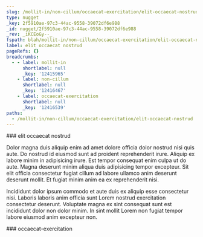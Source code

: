 ```yaml
---
slug: /mollit-in/non-cillum/occaecat-exercitation/elit-occaecat-nostrud
type: nugget
_key: 2f5910ae-97c3-44ac-9558-39072df6e988
_id: nugget/2f5910ae-97c3-44ac-9558-39072df6e988
_rev: _iKCEoGy--_
fspath: blah/mollit-in/non-cillum/occaecat-exercitation/elit-occaecat-nostrud.md
label: elit occaecat nostrud
pageRefs: {}
breadcrumbs:
  - - label: mollit-in
      shortlabel: null
      _key: '12415965'
    - label: non-cillum
      shortlabel: null
      _key: '12416467'
    - label: occaecat-exercitation
      shortlabel: null
      _key: '12416539'
paths:
  - /mollit-in/non-cillum/occaecat-exercitation/elit-occaecat-nostrud
---
```


<NuggetArea>
<Nugget slug="/mollit-in/non-cillum/occaecat-exercitation/elit-occaecat-nostrud" type="nugget" _key="2f5910ae-97c3-44ac-9558-39072df6e988" _id="nugget/2f5910ae-97c3-44ac-9558-39072df6e988" _rev="_iKCEoGy--_" fspath="blah/mollit-in/non-cillum/occaecat-exercitation/elit-occaecat-nostrud.md" label="elit occaecat nostrud" paths="/mollit-in/non-cillum/occaecat-exercitation/elit-occaecat-nostrud">
<NuggetBody>
### elit occaecat nostrud

Dolor magna duis aliquip enim ad amet dolore officia dolor nostrud nisi quis aute. Do nostrud id eiusmod sunt ad proident reprehenderit irure. Aliquip ex labore minim in adipisicing irure. Est tempor consequat enim culpa ut do aute. Magna deserunt minim aliqua duis adipisicing tempor excepteur. Sit elit officia consectetur fugiat cillum ad labore ullamco anim deserunt deserunt mollit. Et fugiat minim anim ea ex reprehenderit nisi.

Incididunt dolor ipsum commodo et aute duis ex aliquip esse consectetur nisi. Laboris laboris anim officia sunt Lorem nostrud exercitation consectetur deserunt. Voluptate magna ex sint consequat sunt est incididunt dolor non dolor minim. In sint mollit Lorem non fugiat tempor labore eiusmod anim excepteur non.

</NuggetBody>
<Breadcrumbs>
<Crumbs>
<Crumb _key="12415965" label="mollit-in" /><Crumb _key="12416467" label="non-cillum" /><Crumb _key="12416539" label="occaecat-exercitation" />
</Crumbs>
</Breadcrumbs>
</Nugget>

<NuggetsInbound>
</NuggetsInbound>
<NuggetsOutbound>
</NuggetsOutbound>
</NuggetArea>
<PassagesInbound>
<Passage direction="inbound" type="passage" _key="12416539" _id="passage/12416539" _rev="_iKCEoGy---" label="occaecat-exercitation" passage="occaecat-exercitation" fspath="blah/mollit-in/non-cillum/occaecat-exercitation" paths="/mollit-in/non-cillum/occaecat-exercitation" slug="/mollit-in/non-cillum/occaecat-exercitation">
<NuggetBody>
### occaecat-exercitation

</NuggetBody>
<Breadcrumbs>
<Crumbs>
<Crumb _key="12415965" label="mollit-in" /><Crumb _key="12416467" label="non-cillum" />
</Crumbs>
</Breadcrumbs>
</Passage>

</PassagesInbound>
<PassagesOutbound>
</PassagesOutbound>